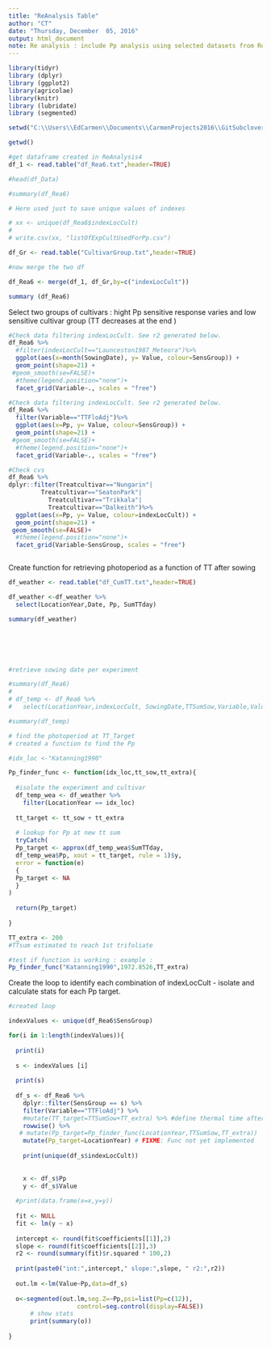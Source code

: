 ```yaml
---
title: "ReAnalysis Table"
author: "CT"
date: "Thursday, December  05, 2016"
output: html_document
note: Re analysis : include Pp analysis using selected datasets from Reanalysis4 (df_REa6)
---
```


```r
library(tidyr)
library (dplyr)
library (ggplot2)
library(agricolae)
library(knitr)
library (lubridate)
library (segmented)

```
 


```r
setwd("C:\\Users\\EdCarmen\\Documents\\CarmenProjects2016\\GitSubclover\\ReAnalysis")

getwd()

#get dataframe created in ReAnalysis4
df_1 <- read.table("df_Rea6.txt",header=TRUE)

#head(df_Data)

#summary(df_Rea6)

# Here used just to save unique values of indexes 

# xx <- unique(df_Rea6$indexLocCult)
# 
# write.csv(xx, "listOfExpCultUsedForPp.csv")

df_Gr <- read.table("CultivarGroup.txt",header=TRUE)

#now merge the two df 

df_Rea6 <- merge(df_1, df_Gr,by=c("indexLocCult"))

summary (df_Rea6)

```
Select two groups of cultivars : hight Pp sensitive response varies and low sensitive cultivar group (TT decreases at the end )

```r
#Check data filtering indexLocCult. See r2 generated below. 
df_Rea6 %>%
  #filter(indexLocCult=="Launceston1987_Meteora")%>%
  ggplot(aes(x=month(SowingDate), y= Value, colour=SensGroup)) +
  geom_point(shape=21) +
 #geom_smooth(se=FALSE)+
  #theme(legend.position="none")+
  facet_grid(Variable~., scales = "free")
```


```r

#Check data filtering indexLocCult. See r2 generated below. 
df_Rea6 %>%
  filter(Variable=="TTFloAdj")%>%
  ggplot(aes(x=Pp, y= Value, colour=SensGroup)) +
  geom_point(shape=21) +
 #geom_smooth(se=FALSE)+
  #theme(legend.position="none")+
  facet_grid(Variable~., scales = "free")


```






```r

#Check cvs 
df_Rea6 %>%
dplyr::filter(Treatcultivar=="Nungarin"|
         Treatcultivar=="SeatonPark"|
           Treatcultivar=="Trikkala"|
           Treatcultivar=="Dalkeith")%>%
  ggplot(aes(x=Pp, y= Value, colour=indexLocCult)) +
  geom_point(shape=21) +
 geom_smooth(se=FALSE)+
  #theme(legend.position="none")+
  facet_grid(Variable~SensGroup, scales = "free")



```




Create function for retrieving photoperiod as a function of TT after sowing


```r

df_weather <- read.table("df_CumTT.txt",header=TRUE)

df_weather <-df_weather %>%
  select(LocationYear,Date, Pp, SumTTday)

summary(df_weather)




  


```

```r
#retrieve sowing date per experiment

#summary(df_Rea6)
# 
# df_temp <- df_Rea6 %>%
#   select(LocationYear,indexLocCult, SowingDate,TTSumSow,Variable,Value)

#summary(df_temp)

# find the photoperiod at TT_Target 
# created a function to find the Pp

#idx_loc <-"Katanning1990"
```

```r
Pp_finder_func <- function(idx_loc,tt_sow,tt_extra){
  
  #isolate the experiment and cultivar 
  df_temp_wea <- df_weather %>%
    filter(LocationYear == idx_loc)
  
  tt_target <- tt_sow + tt_extra
  
  # lookup for Pp at new tt sum
  tryCatch(  
  Pp_target <- approx(df_temp_wea$SumTTday, 
  df_temp_wea$Pp, xout = tt_target, rule = 1)$y,
  error = function(e) 
  {
  Pp_target <- NA
  }
)
 
  return(Pp_target)
  
}
```

```r
TT_extra <- 200
#TTsum estimated to reach 1st trifoliate 

#test if function is working : example : 
Pp_finder_func("Katanning1990",1972.8526,TT_extra)
```



Create the loop to identify each combination of indexLocCult - isolate and calculate stats for each Pp target. 

```r
#created loop

indexValues <- unique(df_Rea6$SensGroup)

for(i in 1:length(indexValues)){
  
  print(i)
 
  s <- indexValues [i]
  
  print(s) 
  
  df_s <- df_Rea6 %>%
    dplyr::filter(SensGroup == s) %>%
    filter(Variable=="TTFloAdj") %>%
    #mutate(TT_target=TTSumSow+TT_extra) %>% #define thermal time after sowing for which photoperiod needs to be retrieved 
    rowwise() %>%
   # mutate(Pp_target=Pp_finder_func(LocationYear,TTSumSow,TT_extra))
    mutate(Pp_target=LocationYear) # FIXME: Func not yet implemented
     
    print(unique(df_s$indexLocCult))
    
    
    x <- df_s$Pp
    y <- df_s$Value
  
  #print(data.frame(x=x,y=y))
  
  fit <- NULL
  fit <- lm(y ~ x)
  
  intercept <- round(fit$coefficients[[1]],2)
  slope <- round(fit$coefficients[[2]],3)
  r2 <- round(summary(fit)$r.squared * 100,2)
  
  print(paste0("int:",intercept," slope:",slope, " r2:",r2))
  
  out.lm <-lm(Value~Pp,data=df_s)
  
  o<-segmented(out.lm,seg.Z=~Pp,psi=list(Pp=c(12)),
                   control=seg.control(display=FALSE))
      # show stats
      print(summary(o))
  
}



```

